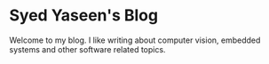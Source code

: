 
# Syed Yaseen's Blog

Welcome to my blog. I like writing about computer vision, embedded systems and other software related topics.

<Cards>
  <Cards.Card
    title="Computer Vision →"
    href="docs/computerVision/WatershedAlgorithm"
  />
  <Cards.Card
    title="Algo Solving →"
    href="docs/AlgoSolving/cses/introProblems"
  />
</Cards>
